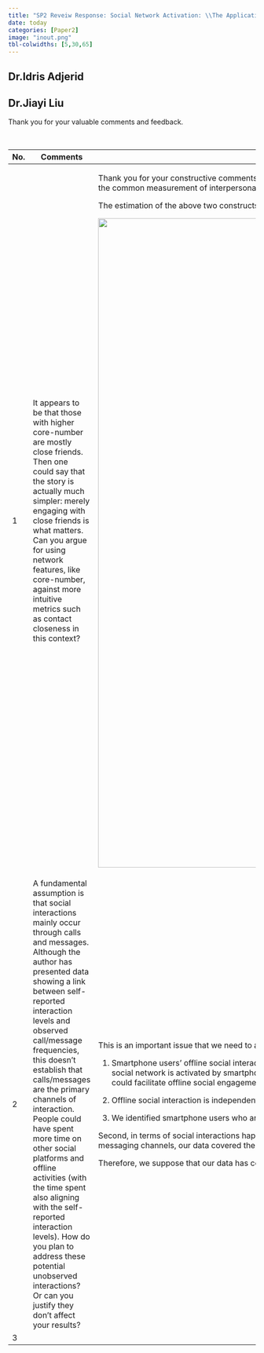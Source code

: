 ```yaml
---
title: "SP2 Reveiw Response: Social Network Activation: \\The Application in Smartphone Use"
date: today
categories: [Paper2]
image: "inout.png"
tbl-colwidths: [5,30,65]
---
```


::: panel-tabset
## Dr.Idris Adjerid {#sec-dr.idris-adjerid}

## Dr.Jiayi Liu {#sec-dr.jiayi-liu}

Thank you for your valuable comments and feedback.

+-----+------------------------------------------------------------------------------------------------------------------------------------------------------------------------------------------------------------------------------------------------------------------------------------------------------------------------------------------------------------------------------------------------------------------------------------------------------------------------------------------------------------------------------------------------------------------------------------------------------------------+---------------------------------------------------------------------------------------------------------------------------------------------------------------------------------------------------------------------------------------------------------------------------------------------------------------------------------------------------------------------------------------------------------+
| No. | Comments                                                                                                                                                                                                                                                                                                                                                                                                                                                                                                                                                                                                         | Responses                                                                                                                                                                                                                                                                                                                                                                                               |
+=====+==================================================================================================================================================================================================================================================================================================================================================================================================================================================================================================================================================================================================================+=========================================================================================================================================================================================================================================================================================================================================================================================================+
| 1   | It appears to be that those with higher core-number are mostly close friends. Then one could say that the story is actually much simpler: merely engaging with close friends is what matters. Can you argue for using network features, like core-number, against more intuitive metrics such as contact closeness in this context?                                                                                                                                                                                                                                                                              | Thank you for your constructive comments. We measured the social distance of smartphone users with their contacts, as well as their level of trust in those contacts, which are the common measurement of interpersonal relationships.                                                                                                                                                                  |
|     |                                                                                                                                                                                                                                                                                                                                                                                                                                                                                                                                                                                                                  |                                                                                                                                                                                                                                                                                                                                                                                                         |
|     |                                                                                                                                                                                                                                                                                                                                                                                                                                                                                                                                                                                                                  | The estimation of the above two constructs suggest that they do not have significant impact on participants smartphone use behavior. Please refer to Table 5:                                                                                                                                                                                                                                           |
|     |                                                                                                                                                                                                                                                                                                                                                                                                                                                                                                                                                                                                                  |                                                                                                                                                                                                                                                                                                                                                                                                         |
|     |                                                                                                                                                                                                                                                                                                                                                                                                                                                                                                                                                                                                                  | ![](images/close_trust.png){width="35cm"}                                                                                                                                                                                                                                                                                                                                                               |
+-----+------------------------------------------------------------------------------------------------------------------------------------------------------------------------------------------------------------------------------------------------------------------------------------------------------------------------------------------------------------------------------------------------------------------------------------------------------------------------------------------------------------------------------------------------------------------------------------------------------------------+---------------------------------------------------------------------------------------------------------------------------------------------------------------------------------------------------------------------------------------------------------------------------------------------------------------------------------------------------------------------------------------------------------+
| 2   | A fundamental assumption is that social interactions mainly occur through calls and messages. Although the author has presented data showing a link between self-reported interaction levels and observed call/message frequencies, this doesn't establish that calls/messages are the primary channels of interaction. People could have spent more time on other social platforms and offline activities (with the time spent also aligning with the self-reported interaction levels). How do you plan to address these potential unobserved interactions? Or can you justify they don't affect your results? | This is an important issue that we need to address. Thanks for pointing this out. First, for the unobserved offline social interactions, there could be two categories:                                                                                                                                                                                                                                 |
|     |                                                                                                                                                                                                                                                                                                                                                                                                                                                                                                                                                                                                                  |                                                                                                                                                                                                                                                                                                                                                                                                         |
|     |                                                                                                                                                                                                                                                                                                                                                                                                                                                                                                                                                                                                                  | 1.  Smartphone users' offline social interactions were initiated by online communication and then it was siwthed to offline social interaction. In this situation , the activation of social network is activated by smartphone communication. This scenario could support our 1 & and 2 hypothesis: activating embedded contacts and interacting with them could facilitate offline social engagement. |
|     |                                                                                                                                                                                                                                                                                                                                                                                                                                                                                                                                                                                                                  |                                                                                                                                                                                                                                                                                                                                                                                                         |
|     |                                                                                                                                                                                                                                                                                                                                                                                                                                                                                                                                                                                                                  | 2.  Offline social interaction is independent of smartphone communication. In another word, the activation of social network is not based on smartphone communication.                                                                                                                                                                                                                                  |
|     |                                                                                                                                                                                                                                                                                                                                                                                                                                                                                                                                                                                                                  |                                                                                                                                                                                                                                                                                                                                                                                                         |
|     |                                                                                                                                                                                                                                                                                                                                                                                                                                                                                                                                                                                                                  | 3.  We identified smartphone users who are addicted to smartphone, which are those who spent excessive time on smartphone.                                                                                                                                                                                                                                                                              |
|     |                                                                                                                                                                                                                                                                                                                                                                                                                                                                                                                                                                                                                  |                                                                                                                                                                                                                                                                                                                                                                                                         |
|     |                                                                                                                                                                                                                                                                                                                                                                                                                                                                                                                                                                                                                  | Second, in terms of social interactions happening on other platforms, it is indeed unobservable in our data set. However, based on the market share of the most popular mobile messaging channels, our data covered the leading four channels (Whatsapp, Phone calls, Facebook messager and Texting (SMS):![](images/channel.png)                                                                       |
|     |                                                                                                                                                                                                                                                                                                                                                                                                                                                                                                                                                                                                                  |                                                                                                                                                                                                                                                                                                                                                                                                         |
|     |                                                                                                                                                                                                                                                                                                                                                                                                                                                                                                                                                                                                                  | Therefore, we suppose that our data has covered the majority of mobile communication channels.                                                                                                                                                                                                                                                                                                          |
+-----+------------------------------------------------------------------------------------------------------------------------------------------------------------------------------------------------------------------------------------------------------------------------------------------------------------------------------------------------------------------------------------------------------------------------------------------------------------------------------------------------------------------------------------------------------------------------------------------------------------------+---------------------------------------------------------------------------------------------------------------------------------------------------------------------------------------------------------------------------------------------------------------------------------------------------------------------------------------------------------------------------------------------------------+
| 3   |                                                                                                                                                                                                                                                                                                                                                                                                                                                                                                                                                                                                                  |                                                                                                                                                                                                                                                                                                                                                                                                         |
+-----+------------------------------------------------------------------------------------------------------------------------------------------------------------------------------------------------------------------------------------------------------------------------------------------------------------------------------------------------------------------------------------------------------------------------------------------------------------------------------------------------------------------------------------------------------------------------------------------------------------------+---------------------------------------------------------------------------------------------------------------------------------------------------------------------------------------------------------------------------------------------------------------------------------------------------------------------------------------------------------------------------------------------------------+

: Review Response for Dr.Jiayi Liu
:::
